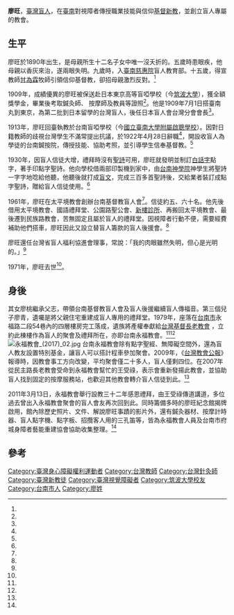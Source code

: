 
{{Infobox Person
| name   =廖旺
| real_name= 
| image     = Liao Wang.jpg
| image_size     = 200px
| caption  = 廖旺
| birth_date  =  1890年
| birth_place = {{QING|臺灣省}}[[臺南府|臺南府]]
| death_date  = {{death year and age|1971|1890}}
| death_place = {{ROC|臺灣省}}[[臺南縣|臺南縣]][[麻豆鎮|麻豆鎮]]
| nationality = {{QING}}（1890－1895）<br>{{JPN-EMP}}（1895－1945）<br>{{ROC}}（1945－1971）
| occupation =鍼灸師、按摩師、教育家
|alma_mater        = 東京高等盲啞學校
| office = 
| term_start = 
|宗教信仰 =[[基督新教|基督新教]][[長老宗|長老宗]]
| term_end = 
| spouse = 
| children= 廖桃、廖梅（女）<br>廖江霖、廖青（子）<br>
}}

'''廖旺'''{{BD|1890年||1971年||}}，[[臺灣|臺灣]][[盲人|盲人]]，在[[臺南|臺南]]對視障者傳授職業技能與信仰[[基督新教|基督新教]]，並創立盲人專屬的教會。

==生平==

廖旺於1890年出生，是母親所生十二名子女中唯一沒夭折的。五歲時患眼疾，他母親以香灰來治，遂兩眼失明。九歲時，入[[臺南慈惠院|臺南慈惠院]]盲人教育部。十五歲，得宣教師[[甘為霖|甘為霖]]牧師引領信仰基督教，卻招母親激烈反對。<ref name="廖明惠"/>

1909年，成績優異的廖旺被保送赴日本東京高等盲啞學校（今[[筑波大學|筑波大學]]），獲全額獎學金，畢業後考取鍼灸師、 按摩師及教員等證照<ref name="廖明惠"/>。他是1909年7月1日搭臺南丸到東京，為第二批到日本留學的台灣盲人，後任日本盲人會台灣分會會長<ref name="邱大昕"/>。

1913年，廖旺回臺執教於台南盲啞學校（今[[國立臺南大學附屬啟聰學校|國立臺南大學附屬啟聰學校]]）。因對日籍教師的歧視台灣學生不滿常提出抗議，於1922年4月28日辭職<ref name="邱大昕"/>，開設收盲人為學徒的台南鍼按院，傳授技能、協助考照，並引導學生信奉基督教。<ref name="廖明惠"/>
 
1930年，因盲人信徒大增，禮拜時沒有[[聖詩|聖詩]]可用，廖旺就發明並制訂[[白話字|白話字]]點字，著手印點字聖詩。他向學校借兩部印製機到家中，由[[台南神學院|台南神學院]]神學生將聖詩一字字地唸給他聽，他聽後就打成[[臺灣盲文|盲文]]，完成三百多首聖詩後，交給業者裝訂成點字聖詩，贈給盲人信徒使用。<ref name="廖明惠"/>

1961年，廖旺在太平境教會創辦台南基督教盲人會<ref name="陳怡萱"/>。信徒約五、六十名。他先後借用太平境教會、國語禮拜堂、公園路聖公會、[[新樓醫療財團法人|新樓診所]]、再搬回太平境教會、最後遷到民族路教會，苦無固定且屬於盲人的禮拜堂。因視障者行動不便，需要經費補助他們搭車，廖旺因此又設立替盲人籌款的盲人後援會。<ref name="廖明惠"/>

廖旺還任台灣省盲人福利協進會理事，常說：「我的肉眼雖然失明，但心是光明的。」<ref name="陳玉蓮"/>

1971年，廖旺去世<ref name="廖明惠"/>。

==身後==

其女廖桃繼承父志，帶領台南基督教盲人會及盲人後援繼續盲人傳福音。第三個兒子廖青，遺囑是將父親住宅重建成盲人專用的禮拜堂。1979年，座落在[[臺南市_(省轄市)|台南市]]永福路二段54巷內的四層樓房完工落成，遺族將產權奉獻給[[台灣基督長老教會|台灣基督長老教會]] ，立約此棟樓作為盲人的聚會及禮拜所在，亦即台南永福教會。<ref name="廖明惠"/><ref name="陳怡萱2"/>
[[File:永福教會_(2017)_02.jpg|thumb]]
台南永福教會除有點字聖經、無障礙空間外，還為盲人教友設置特別基金，讓盲人可以搭計程車參加聚會。2009年，《[[台灣教會公報|台灣教會公報]]》報導時，因教會事工方向改變，平均聚會僅二十多人，盲人僅剩四位。在2007年從民主路長老教會受命到永福教會幫忙的王受祿，表示會重新發揚此教會，並協助盲人找到固定的按摩服務站，也歡迎其他教會轉介盲人信徒到此。<ref name="陳怡萱"/>

2011年3月13日，永福教會舉行設教三十二年感恩禮拜，由王受祿傳道講道，多位過去曾出入永福教會聚會的盲人會友再次回到此。同時籌備多時的廖旺紀念館揭牌啟用，館內除歷史照片、文件、解說廖旺事蹟的影片外，還有鍼灸器材、按摩計時器、盲人點字機、點字板、招攬客人用的三孔笛等，皆為永福教會人員及台南市府城身障者藝能重建協會協助收集整理。<ref name="陳怡萱2"/>

==參考==
{{portal box|人物|台南|基督教|身心障礙}}
{{reflist|1|refs=

<ref name="邱大昕">{{cite journal |author=邱大昕|url=https://www.academia.edu/12389464/%E7%9B%B2%E6%B5%81%E9%9D%9E%E7%9B%B2%E6%B5%81_%E6%97%A5%E6%B2%BB%E6%99%82%E6%9C%9F%E8%87%BA%E7%81%A3%E7%9B%B2%E4%BA%BA%E7%9A%84%E6%B5%81%E5%8B%95%E8%88%87%E9%81%B7%E7%A7%BB|title=〈盲流非盲流：日治時期臺灣盲人的流動與遷移〉|journal =《臺灣史研究》|date=2015-03|volume=第22卷|issue=第1期|publisher=中央研究院臺灣史研究所 |location=臺灣|language=zh-tw|accessdate=2016-08-22|}}</ref>

<ref name="陳玉蓮">{{cite journal|author=陳玉蓮|url=http://ks-pctpress.org/01/index.php?option=com_content&view=article&id=66:2009-04-03-06-11-25&catid=38:2009&Itemid=72|title=〈超越時空的祝福〉|journal=《耕心週刊》|issue=第656期|date=2009-03-29|accessdate=2016-05-29|publisher=台灣教會公報社|location=台灣|language=zh-tw}}{{Dead link|date=2018年6月 |bot=InternetArchiveBot |fix-attempted=no }}</ref>


<ref name="廖明惠">{{cite journal|author=廖明惠|url=http://www.laijohn.com/archives/pc/Liau/Liau,Ong/biog/Liau,Bhui.htm|title=〈眼失明心光明 盲人教會創辦者廖旺〉|journal=《[[台灣教會公報|台灣教會公報]]》|issue=第3002期|date=2009-09-07|accessdate=2016-05-29|publisher=台灣教會公報社|location=台灣|language=zh-tw|archive-date=2016-08-02|archive-url=https://web.archive.org/web/20160802225605/http://www.laijohn.com/archives/pc/Liau/Liau,Ong/biog/Liau,Bhui.htm|dead-url=no}}</ref>


<ref name="陳怡萱">{{cite journal|author=陳怡萱|url=http://weekly.pctpress.org.tw/2009/2977/2977_04.pdf|title=〈永福教會三十歲 重新立志為盲人福音努力〉|journal=《[[台灣教會公報|台灣教會公報]]》|issue=第2977期|date=2009-03-16|accessdate=2016-05-29|publisher=台灣教會公報社|location=台灣|language=zh-tw}}{{Dead link}}</ref>

<ref name="陳怡萱2">{{cite journal |author=陳怡萱|url=http://www.laijohn.com/archives/pc/Liau/Liau,Ong/memorial/2011.03.14/kongpo.htm|title=〈追尋盲人福音 廖旺紀念館揭牌〉|journal=《[[台灣教會公報|台灣教會公報]]》|issue=第3081期|date=2011-03-14|accessdate=2016-05-29|publisher=台灣教會公報社|location=台灣|language=zh-tw}}</ref>
}}

{{Authority control}}
{{DEFAULTSORT:L}}
[[Category:臺灣身心障礙權利運動者|Category:臺灣身心障礙權利運動者]]
[[Category:台灣教師|Category:台灣教師]]
[[Category:台灣針灸師|Category:台灣針灸師]]
[[Category:臺灣新教徒|Category:臺灣新教徒]]
[[Category:臺灣視覺障礙者|Category:臺灣視覺障礙者]]
[[Category:筑波大學校友|Category:筑波大學校友]]
[[Category:台南市人|Category:台南市人]]
[[Category:廖姓|Category:廖姓]]